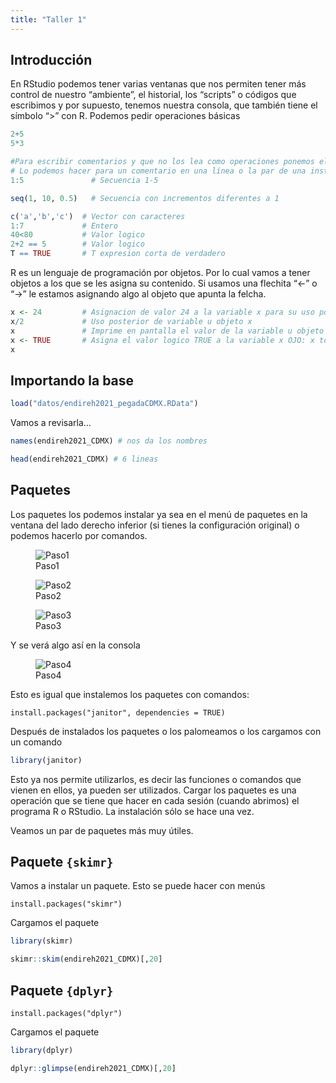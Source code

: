 ```yaml
---
title: "Taller 1"
---
```


## Introducción

En RStudio podemos tener varias ventanas que nos permiten tener más control de nuestro "ambiente", el historial, los "scripts" o códigos que escribimos y por supuesto, tenemos nuestra consola, que también tiene el símbolo "\>" con R. Podemos pedir operaciones básicas

```r
2+5
5*3

#Para escribir comentarios y que no los lea como operaciones ponemos el símbolo de gato
# Lo podemos hacer para un comentario en una línea o la par de una instrucción
1:5               # Secuencia 1-5

seq(1, 10, 0.5)   # Secuencia con incrementos diferentes a 1

c('a','b','c')  # Vector con caracteres
1:7             # Entero
40<80           # Valor logico
2+2 == 5        # Valor logico
T == TRUE       # T expresion corta de verdadero

```

R es un lenguaje de programación por objetos. Por lo cual vamos a tener objetos a los que se les asigna su contenido. Si usamos una flechita "\<-" o "-\>" le estamos asignando algo al objeto que apunta la felcha.

```r
x <- 24         # Asignacion de valor 24 a la variable x para su uso posterior (OBJETO)
x/2             # Uso posterior de variable u objeto x
x               # Imprime en pantalla el valor de la variable u objeto
x <- TRUE       # Asigna el valor logico TRUE a la variable x OJO: x toma el ultimo valor que se le asigna
x
```

## Importando la base

```r

load("datos/endireh2021_pegadaCDMX.RData")

```

Vamos a revisarla...

```r

names(endireh2021_CDMX) # nos da los nombres
```

```r
head(endireh2021_CDMX) # 6 lineas
```

## Paquetes

Los paquetes los podemos instalar ya sea en el menú de paquetes en la ventana del lado derecho inferior (si tienes la configuración original) o podemos hacerlo por comandos.

![Paso1](ima/paquete1.png)

![Paso2](ima/paquete2.png)

![Paso3](ima/paquete3.png)

Y se verá algo así en la consola

![Paso4](ima/paquete4.png)

Esto es igual que instalemos los paquetes con comandos:

```         
install.packages("janitor", dependencies = TRUE)
```

Después de instalados los paquetes o los palomeamos o los cargamos con un comando

```r
library(janitor)
```

Esto ya nos permite utilizarlos, es decir las funciones o comandos que vienen en ellos, ya pueden ser utilizados. Cargar los paquetes es una operación que se tiene que hacer en cada sesión (cuando abrimos) el programa R o RStudio. La instalación sólo se hace una vez.

Veamos un par de paquetes más muy útiles.

## Paquete `{skimr}`

Vamos a instalar un paquete. Esto se puede hacer con menús

```         
install.packages("skimr")
```

Cargamos el paquete

```r
library(skimr)
```

```r
skimr::skim(endireh2021_CDMX)[,20]
```

## Paquete `{dplyr}`

```         
install.packages("dplyr")
```

Cargamos el paquete

```r
library(dplyr)
```

```r
dplyr::glimpse(endireh2021_CDMX)[,20]
```

